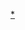 {{Navbox
| name       = 2014年英联邦运动会项目
| title      = 2014年英联邦运动会项目
| state      = {{{state|autocollapse}}}
| listclass  = hlist
| list1      = 
* [[水上运动]]
** [[2014年英联邦运动会跳水比赛|跳水]]
** [[2014年英联邦运动会游泳比赛|游泳]]
* [[2014年英联邦运动会田径比赛|田径]]
* [[体操]]
** [[2014年英联邦运动会竞技体操比赛|竞技体操]]
** [[2014年英联邦运动会韵律操比赛|韵律操]]
* [[2014年英聯邦運動會羽毛球比賽|羽毛球]]
* [[2014年英联邦运动会英式篮球球比赛|篮球]]
* [[2014年英联邦运动会脚车比赛|脚车]]
* [[2014年英联邦运动会曲棍球比赛|曲棍球]]
* [[2014年英联邦运动会柔道比赛|柔道]]
* [[2014年英联邦运动会射击比赛|射击]]
* [[2014年英联邦运动会乒乓球比赛|乒乓球]]
* [[2014年英联邦运动会草地保龄球比赛|草地保龄球]]
* [[2014年英联邦运动会壁球比赛|壁球]]
* [[2014年英联邦运动会铁人三项比赛|铁人三项]]
* [[2014年英联邦运动会举重比赛|举重]] 
* [[2014年英联邦运动会摔跤比赛|摔跤]] 
| below = 
}}<noinclude>
[[Category:2014年英聯邦運動會比賽項目‎|*]]
</noinclude>